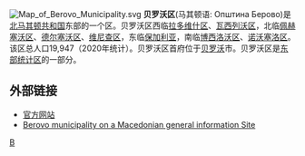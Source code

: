[[File:Map_of_Berovo_Municipality.svg|right]]
'''贝罗沃区'''(马其顿语: Општина Берово)是[[北马其顿共和国|北马其顿共和国]]东部的一个区。贝罗沃区西临[[拉多维什区|拉多维什区]]、[[瓦西列沃区|瓦西列沃区]]，北临[[佩赫塞沃区|佩赫塞沃区]]、[[德尔塞沃区|德尔塞沃区]]、[[维尼查区|维尼查区]]，东临[[保加利亚|保加利亚]]，南临[[博西洛沃区|博西洛沃区]]、[[诺沃塞洛区|诺沃塞洛区]]。该区总人口19,947（2020年统计）。贝罗沃区首府位于[[贝罗沃|贝罗沃]]市。贝罗沃区是[[东部统计区|东部统计区]]的一部分。

==外部链接==
* [http://www.berovo.gov.mk/ 官方网站]{{Wayback|url=http://www.berovo.gov.mk/ |date=20150317050616 }}
* [http://www.makedonija.name/municipalities.php?page=berovo Berovo municipality on a Macedonian general information Site]{{Wayback|url=http://www.makedonija.name/municipalities.php?page=berovo |date=20080327010348 }}

{{北馬其頓行政區劃}}

{{Authority control}}
[[Category:北马其顿行政区划|B]]